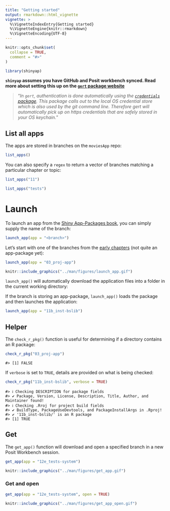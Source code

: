 ```yaml
---
title: "Getting started"
output: rmarkdown::html_vignette
vignette: >
  %\VignetteIndexEntry{Getting started}
  %\VignetteEngine{knitr::rmarkdown}
  %\VignetteEncoding{UTF-8}
---
```


```r
knitr::opts_chunk$set(
  collapse = TRUE,
  comment = "#>"
)
```

```r
library(shinyap)
```

**`shinyap` assumes you have GitHub and Posit workbench synced. Read more about setting this up on the [`gert` package website](https://docs.ropensci.org/gert/#automatic-authentication)**

> "*In `gert`, authentication is done automatically using the [`credentials` package](https://docs.ropensci.org/credentials/articles/intro.html). This package calls out to the local OS credential store which is also used by the git command line. Therefore gert will automatically pick up on https credentials that are safely stored in your OS keychain.*"


## List all apps 

The apps are stored in branches on the `moviesApp` repo:

```r
list_apps()
```

You can also specify a `regex` to return a vector of branches matching a particular chapter or topic: 

```r
list_apps("11")
```


```r
list_apps("tests")
```

# Launch

To launch an app from the [Shiny App-Packages book](https://mjfrigaard.github.io/shiny-app-pkgs/), you can simply supply the name of the branch:

```r
launch_app(app = "<branch>")
```

Let's start with one of the branches from the [early chapters](https://mjfrigaard.github.io/shiny-app-pkgs/shiny.html#sec-shiny-folders) (not quite an app-package yet):

```r
launch_app(app = "03_proj-app")
```

```r
knitr::include_graphics("../man/figures/launch_app.gif")
```

`launch_app()` will automatically download the application files into a folder in the current working directory: 

If the branch is storing an app-package, `launch_app()` loads the package and then launches the application:

```r
launch_app(app = "11b_inst-bslib")
```


## Helper

The `check_r_pkg()` function is useful for determining if a directory contains an R package: 

```r
check_r_pkg("03_proj-app")
```

```verbatim
#> [1] FALSE
```

If `verbose` is set to `TRUE`, details are provided on what is being checked: 

```r
check_r_pkg("11b_inst-bslib", verbose = TRUE)
```

```verbatim
#> ℹ Checking DESCRIPTION for package fields
#> ✔ Package, Version, License, Description, Title, Author, and Maintainer found!
#> ℹ Checking .Rroj for project build fields
#> ✔ BuildType, PackageUseDevtools, and PackageInstallArgs in .Rproj!
#> ✔ '11b_inst-bslib/' is an R package
#> [1] TRUE
```

## Get

The `get_app()` function will download and open a specified branch in a new Posit Workbench session. 

```r
get_app(app = "12e_tests-system")
```

```r
knitr::include_graphics("../man/figures/get_app.gif")
```

### Get and open

```r
get_app(app = "12e_tests-system", open = TRUE)
```


```r
knitr::include_graphics("../man/figures/get_app_open.gif")
```
